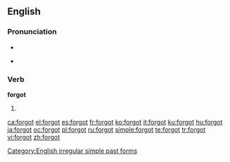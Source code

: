 ==English==

===Pronunciation===
* {{IPA|/'foɻɡɒt/}}
* {{audio|en-us-forgot.ogg|Audio (US)}}
*: {{rhymes|ɒt}}

===Verb===
'''forgot'''

# {{simple past of|[[forget]]}}

[[Category:English irregular simple past forms]]

[[ca:forgot]]
[[el:forgot]]
[[es:forgot]]
[[fr:forgot]]
[[ko:forgot]]
[[it:forgot]]
[[ku:forgot]]
[[hu:forgot]]
[[ja:forgot]]
[[oc:forgot]]
[[pl:forgot]]
[[ru:forgot]]
[[simple:forgot]]
[[te:forgot]]
[[tr:forgot]]
[[vi:forgot]]
[[zh:forgot]]